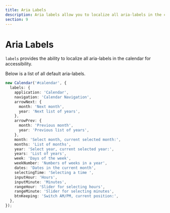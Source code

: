 ```yaml
---
title: Aria Labels
description: Aria labels allow you to localize all aria-labels in the calendar for accessibility.
section: 9
---
```


# Aria Labels

`labels` provides the ability to localize all aria-labels in the calendar for accessibility.

Below is a list of all default aria-labels.

```ts
new Calendar('#calendar', {
  labels: {
    application: 'Calendar',
    navigation: 'Calendar Navigation',
    arrowNext: {
      month: 'Next month',
      year: 'Next list of years',
    },
    arrowPrev: {
      month: 'Previous month',
      year: 'Previous list of years',
    },
    month: 'Select month, current selected month:',
    months: 'List of months',
    year: 'Select year, current selected year:',
    years: 'List of years',
    week: 'Days of the week',
    weekNumber: 'Numbers of weeks in a year',
    dates: 'Dates in the current month',
    selectingTime: 'Selecting a time ',
    inputHour: 'Hours',
    inputMinute: 'Minutes',
    rangeHour: 'Slider for selecting hours',
    rangeMinute: 'Slider for selecting minutes',
    btnKeeping: 'Switch AM/PM, current position:',
  },
});
```
